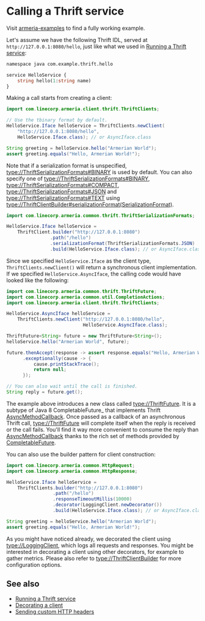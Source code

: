 # Calling a Thrift service

<Tip>

Visit [armeria-examples](https://github.com/line/armeria-examples) to find a fully working example.

</Tip>

Let's assume we have the following Thrift IDL, served at `http://127.0.0.1:8080/hello`, just like what we
used in [Running a Thrift service](/docs/server-thrift):

```protobuf
namespace java com.example.thrift.hello

service HelloService {
    string hello(1:string name)
}
```

Making a call starts from creating a client:

```java
import com.linecorp.armeria.client.thrift.ThriftClients;

// Use the tbinary format by default.
HelloService.Iface helloService = ThriftClients.newClient(
    "http://127.0.0.1:8080/hello",
    HelloService.Iface.class); // or AsyncIface.class

String greeting = helloService.hello("Armerian World");
assert greeting.equals("Hello, Armerian World!");
```

Note that if a serialization format is unspecified, <type://ThriftSerializationFormats#BINARY> is used by
default. You can also specify one of <type://ThriftSerializationFormats#BINARY>,
<type://ThriftSerializationFormats#COMPACT>, <type://ThriftSerializationFormats#JSON>
and <type://ThriftSerializationFormats#TEXT> 
using <type://ThriftClientBuilder#serializationFormat(SerializationFormat)>.

```java
import com.linecorp.armeria.common.thrift.ThriftSerializationFormats;

HelloService.Iface helloService =
    ThriftClient.builder("http://127.0.0.1:8080")
                .path("/hello")
                .serializationFormat(ThriftSerializationFormats.JSON)
                .build(HelloService.Iface.class); // or AsyncIface.class
```

Since we specified `HelloService.Iface` as the client type, `ThriftClients.newClient()` will return a
synchronous client implementation. If we specified `HelloService.AsyncIface`, the calling code would have looked
like the following:

```java
import com.linecorp.armeria.common.thrift.ThriftFuture;
import com.linecorp.armeria.common.util.CompletionActions;
import com.linecorp.armeria.client.thrift.ThriftClients;

HelloService.AsyncIface helloService = 
    ThriftClients.newClient("http://127.0.0.1:8080/hello",
                            HelloService.AsyncIface.class);

ThriftFuture<String> future = new ThriftFuture<String>();
helloService.hello("Armerian World", future);

future.thenAccept(response -> assert response.equals("Hello, Armerian World!"))
      .exceptionally(cause -> {
          cause.printStackTrace();
          return null;
      });

// You can also wait until the call is finished.
String reply = future.get();
```

The example above introduces a new class called <type://ThriftFuture>. It is a subtype of Java 8
CompletableFuture_ that implements Thrift [AsyncMethodCallback]. Once passed as a callback of an asynchronous
Thrift call, <type://ThriftFuture> will complete itself when the reply is received or the call
fails. You'll find it way more convenient to consume the reply than [AsyncMethodCallback] thanks to the rich set
of methods provided by [CompletableFuture].

You can also use the builder pattern for client construction:

```java
import com.linecorp.armeria.common.HttpRequest;
import com.linecorp.armeria.common.HttpResponse;

HelloService.Iface helloService =
    ThriftClients.builder("http://127.0.0.1:8080")
                 .path("/hello")
                 .responseTimeoutMillis(10000)
                 .decorator(LoggingClient.newDecorator())
                 .build(HelloService.Iface.class); // or AsyncIface.class

String greeting = helloService.hello("Armerian World");
assert greeting.equals("Hello, Armerian World!");
```

As you might have noticed already, we decorated the client using <type://LoggingClient>, which logs all
requests and responses. You might be interested in decorating a client using other decorators, for example
to gather metrics. Please also refer to <type://ThriftClientBuilder> for more configuration options.

## See also

- [Running a Thrift service](/docs/server-thrift)
- [Decorating a client](/docs/client-decorator)
- [Sending custom HTTP headers](/docs/client-custom-http-headers)

[AsyncMethodCallback]: https://github.com/apache/thrift/blob/bd964c7f3460c308161cb6eb90583874a7d8d848/lib/java/src/org/apache/thrift/async/AsyncMethodCallback.java#L22
[CompletableFuture]: https://docs.oracle.com/javase/10/docs/api/java/util/concurrent/CompletableFuture.html
